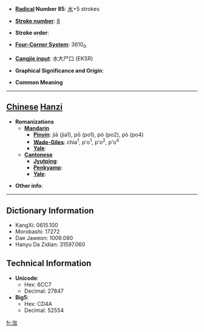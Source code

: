 * '''[[Wiktionary:Chinese radical index| Radical]] Number 85''': [[Wiktionary:Chinese radical index 水|水]]+5 strokes

* '''[[Wiktionary:Chinese total strokes index|Stroke number]]''': [[Wiktionary:Chinese total strokes index 8|8]]

* '''Stroke order''': 

* '''[[Wiktionary:Chinese four corner index|Four-Corner System]]''': 3610<sub>0</sub>

* '''[[Wiktionary:Chinese Cangjie index|Cangjie input]]''': 水大尸口 (EKSR)

* '''Graphical Significance and Origin''': 

* '''Common Meaning'''

----

== [[Chinese]] [[Hanzi]] ==

* '''Romanizations'''
** '''[[Mandarin]]'''
*** '''[[Pinyin]]''': jiā (jia1), pō (po1), pó (po2), pò (po4)
*** '''[[Wade-Giles]]''': chia<sup>1</sup>, p'o<sup>1</sup>, p'o<sup>2</sup>, p'o<sup>4</sup>
*** '''[[Yale]]''': 
** '''[[Cantonese]]'''
*** '''[[Jyutping]]''':
*** '''[[Penkyamp]]''': 
*** '''[[Yale]]''': 

* '''Other info''': 

----

== Dictionary Information ==

* KangXi: 0615.100
* Morobashi: 17272
* Dae Jaweon: 1009.080
* Hanyu Da Zidian: 31597.060

== Technical Information ==

* '''Unicode''':
** Hex: 6CC7
** Decimal: 27847
* '''Big5''':
** Hex: CD4A
** Decimal: 52554

[[fr:泇]]